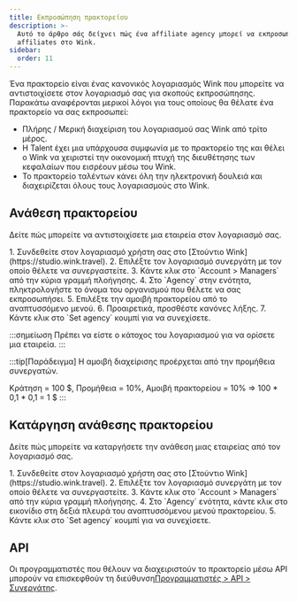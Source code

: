 ```yaml
---
title: Εκπροσώπηση πρακτορείου
description: >-
  Αυτό το άρθρο σάς δείχνει πώς ένα affiliate agency μπορεί να εκπροσωπεί
  affiliates στο Wink.
sidebar:
  order: 11
---
```


Ένα πρακτορείο είναι ένας κανονικός λογαριασμός Wink που μπορείτε να αντιστοιχίσετε στον λογαριασμό σας για σκοπούς εκπροσώπησης. Παρακάτω αναφέρονται μερικοί λόγοι για τους οποίους θα θέλατε ένα πρακτορείο να σας εκπροσωπεί:

* Πλήρης / Μερική διαχείριση του λογαριασμού σας Wink από τρίτο μέρος.
* Η Talent έχει μια υπάρχουσα συμφωνία με το πρακτορείο της και θέλει ο Wink να χειριστεί την οικονομική πτυχή της διευθέτησης των κεφαλαίων που εισρέουν μέσω του Wink.
* Το πρακτορείο ταλέντων κάνει όλη την ηλεκτρονική δουλειά και διαχειρίζεται όλους τους λογαριασμούς στο Wink.

## Ανάθεση πρακτορείου

Δείτε πώς μπορείτε να αντιστοιχίσετε μια εταιρεία στον λογαριασμό σας.

<Steps>
  1. Συνδεθείτε στον λογαριασμό χρήστη σας στο [Στούντιο Wink](https://studio.wink.travel).
  2. Επιλέξτε τον λογαριασμό συνεργάτη με τον οποίο θέλετε να συνεργαστείτε.
  3. Κάντε κλικ στο `Account > Managers` από την κύρια γραμμή πλοήγησης.
  4. Στο `Agency` στην ενότητα, πληκτρολογήστε το όνομα του οργανισμού που θέλετε να σας εκπροσωπήσει.
  5. Επιλέξτε την αμοιβή πρακτορείου από το αναπτυσσόμενο μενού.
  6. Προαιρετικά, προσθέστε κανόνες λήξης.
  7. Κάντε κλικ στο `Set agency` κουμπί για να συνεχίσετε.
</Steps>


:::σημείωση
Πρέπει να είστε ο κάτοχος του λογαριασμού για να ορίσετε μια εταιρεία.
:::

:::tip\[Παράδειγμα]
Η αμοιβή διαχείρισης προέρχεται από την προμήθεια συνεργατών.

Κράτηση = 100 $, Προμήθεια = 10%, Αμοιβή πρακτορείου = 10% => 100 \* 0,1 \* 0,1 = 1 $
:::

## Κατάργηση ανάθεσης πρακτορείου

Δείτε πώς μπορείτε να καταργήσετε την ανάθεση μιας εταιρείας από τον λογαριασμό σας.

<Steps>
  1. Συνδεθείτε στον λογαριασμό χρήστη σας στο [Στούντιο Wink](https://studio.wink.travel).
  2. Επιλέξτε τον λογαριασμό συνεργάτη με τον οποίο θέλετε να συνεργαστείτε.
  3. Κάντε κλικ στο `Account > Managers` από την κύρια γραμμή πλοήγησης.
  4. Στο `Agency` ενότητα, κάντε κλικ στο <Badge text="x" variant="danger" size="small" /> εικονίδιο στη δεξιά πλευρά του αναπτυσσόμενου μενού πρακτορείου.
  5. Κάντε κλικ στο `Set agency` κουμπί για να συνεχίσετε.
</Steps>


## API

Οι προγραμματιστές που θέλουν να διαχειριστούν το πρακτορείο μέσω API μπορούν να επισκεφθούν τη διεύθυνση[Προγραμματιστές > API > Συνεργάτης](/developers/apis/#affiliate-api).

